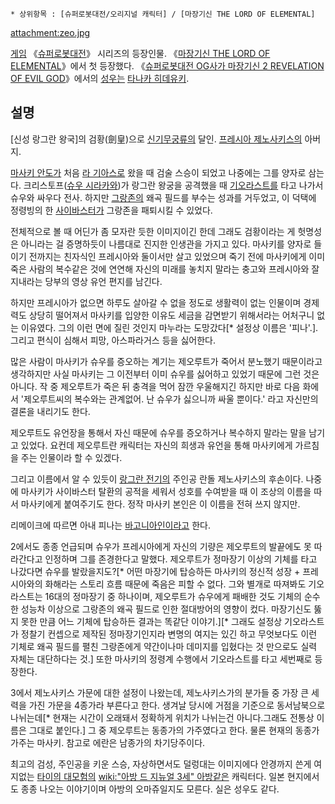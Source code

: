  * 상위항목 : [슈퍼로봇대전/오리지널 캐릭터] / [마장기신 THE LORD OF ELEMENTAL]
attachment:zeo.jpg

{{{+1 ゼオルート・ザン・ゼノサキス}}}

[[게임]] 《[[슈퍼로봇대전]]》 시리즈의 등장인물. 《[[마장기신 THE LORD OF ELEMENTAL]]》에서 첫 등장했다. 《[[슈퍼로봇대전 OG사가 마장기신 2 REVELATION OF EVIL GOD]]》에서의 [[성우]]는 [[타나카 히데유키]].

== 설명 ==
[신성 랑그란 왕국]의 검황(劍皇)으로 [[신기무궁류]]의 달인. [[프레시아 제노사키스]]의 아버지. 

[[마사키 안도]]가 처음 [[라 기아스]]로 왔을 때 검술 스승이 되었고 나중에는 그를 양자로 삼는다. 크리스토프([[슈우 시라카와]])가 랑그란 왕궁을 공격했을 때 [[기오라스트]]를 타고 나가서 슈우와 싸우다 전사. 하지만 [[그랑존]]의 왜곡 필드를 부수는 성과를 거두었고, 이 덕택에 정령빙의 한 [[사이바스터]]가 그랑존을 패퇴시킬 수 있었다.

전체적으로 볼 때 어딘가 좀 모자란 듯한 이미지이긴 한데 그래도 검황이라는 게 헛명성은 아니라는 걸 증명하듯이 나름대로 진지한 인생관을 가지고 있다. 마사키를 양자로 들이기 전까지는 친자식인 프레시아와 둘이서만 살고 있었으며 죽기 전에 마사키에게 이미 죽은 사람의 복수같은 것에 연연해 자신의 미래를 놓치지 말라는 충고와 프레시아와 잘 지내라는 당부의 영상 유언 편지를 남긴다.

하지만 프레시아가 없으면 하루도 살아갈 수 없을 정도로 생활력이 없는 인물이며 경제력도 상당히 떨어져서 마사키를 입양한 이유도 세금을 감면받기 위해서라는 어처구니 없는 이유였다. 그의 이런 면에 질린 것인지 마누라는 도망갔다[* 설정상 이름은 '피나'.]. 그리고 편식이 심해서 피망, 아스파라거스 등을 싫어한다.

많은 사람이 마사키가 슈우를 증오하는 계기는 제오루트가 죽어서 분노했기 때문이라고 생각하지만 사실 마사키는 그 이전부터 이미 슈우를 싫어하고 있었기 때문에 그런 것은 아니다. 작 중 제오루트가 죽은 뒤 충격을 먹어 잠깐 우울해지긴 하지만 바로 다음 화에서 '제오루트씨의 복수와는 관계없어. 난 슈우가 싫으니까 싸울 뿐이다.' 라고 자신만의 결론을 내리기도 한다.  

제오루트도 유언장을 통해서 자신 때문에 슈우를 증오하거나 복수하지 말라는 말을 남기고 있었다. 요컨데 제오루트란 캐릭터는 자신의 희생과 유언을 통해 마사키에게 가르침을 주는 인물이라 할 수 있겠다.

그리고 이름에서 알 수 있듯이 [[랑그란 전기]]의 주인공 란돌 제노사키스의 후손이다. 나중에 마사키가 사이바스터 탈환의 공적을 세워서 성호를 수여받을 때 이 조상의 이름을 따서 마사키에게 붙여주기도 한다. 정작 마사키 본인은 이 이름을 전혀 쓰지 않지만.

리메이크에 따르면 아내 피나는 [[바고니아]]인이라고 한다.

2에서도 종종 언급되며 슈우가 프레시아에게 자신의 기량은 제오루트의 발끝에도 못 따라간다고 인정하며 그를 존경한다고 말했다. 제오루트가 정마장기 이상의 기체를 타고 나갔다면 슈우를 발랐을지도?[* 어떤 마장기에 탑승하든 마사키의 정신적 성장 + 프레시아와의 화해라는 스토리 흐름 때문에 죽음은 피할 수 없다. 그와 별개로 따져봐도 기오라스트는 16대의 정마장기 중 하나이며, 제오루트가 슈우에게 패배한 것도 기체의 순수한 성능차 이상으로 그랑존의 왜곡 필드로 인한 절대방어의 영향이 컸다. 마장기신도 뚫지 못한 만큼 어느 기체에 탑승하든 결과는 똑같단 이야기.][* 그래도 설정상 기오라스트가 정찰기 컨셉으로 제작된 정마장기인지라 변명의 여지는 있긴 하고 무엇보다도 이런 기체로 왜곡 필드를 펼친 그랑존에게 약간이나마 데미지를 입혔다는 것 만으로도 실력 자체는 대단하다는 것.] 또한 마사키의 정령계 수행에서 기오라스트를 타고 세번째로 등장한다.

3에서 제노사키스 가문에 대한 설정이 나왔는데, 제노사키스가의 분가들 중 가장 큰 세력을 가진 가문을 4종가라 부른다고 한다. 생겨날 당시에 거점을 기준으로 동서남북으로 나뉘는데[* 현재는 시간이 오래돼서 정확하게 위치가 나뉘는건 아니다.그래도 전통상 이름은 그대로 붙인다.] 그 중 제오루트는 동종가의 가주였다고 한다. 물론 현재의 동종가 가주는 마사키. 참고로 에란은 남종가의 차기당주이다.

최고의 검성, 주인공을 키운 스승, 자상하면서도 덜렁대는 이미지에다 안경까지 쓴게 여지없는 [[타이의 대모험]]의 [[wiki:"아방 드 지뉴얼 3세" 아방]]같은 캐릭터다. 일본 현지에서도 종종 나오는 이야기이며 아방의 오마쥬일지도 모른다. 실은 성우도 같다.
